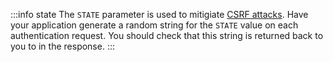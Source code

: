 :::info state
The `STATE` parameter is used to mitigiate [CSRF attacks](https://en.wikipedia.org/wiki/Cross-site_request_forgery). Have your application generate a random string for the `STATE` value on each authentication request. You should check that this string is returned back to you to in the response.
:::
